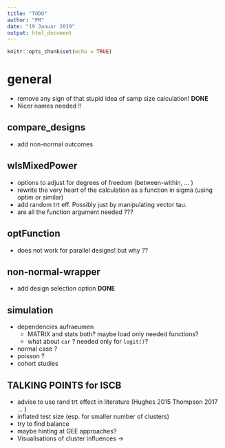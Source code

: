 ```yaml
---
title: "TODO"
author: "PM"
date: "19 Januar 2019"
output: html_document
---
```


```r
knitr::opts_chunk$set(echo = TRUE)
```

# general

* remove any sign of that stupid idea of samp size calculation! **DONE**
* Nicer names needed !!

## compare_designs

* add non-normal outcomes

## wlsMixedPower

* options to adjust for degrees of freedom (between-within, ... )
* rewrite the very heart of the calculation as a function in sigma (using optim or similar)
* add random trt eff. Possibly just by manipulating vector tau.
* are all the function argument needed ???

## optFunction

* does not work for parallel designs! but why ??

## non-normal-wrapper

* add design selection option **DONE**

## simulation

  * dependencies aufraeumen
    * MATRIX and stats both? maybe load only needed functions?
    * what about `car` ? needed only for `logit()`?
  * normal case ? 
  * poisson ?
  * cohort studies



## TALKING POINTS for ISCB

* advise to use rand trt effect in literature (Hughes 2015 Thompson 2017 ... )
* inflated test size (esp. for smaller number of clusters)
* try to find balance 
* maybe hinting at GEE approaches?
* Visualisations of cluster influences -> 
